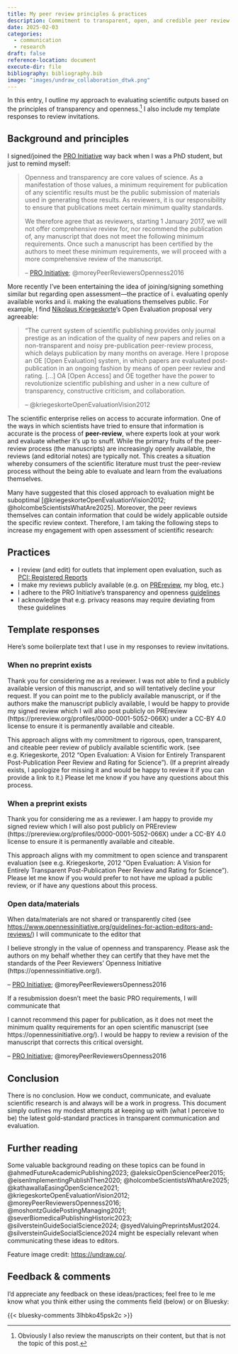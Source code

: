 ```yaml
---
title: My peer review principles & practices
description: Commitment to transparent, open, and credible peer review
date: 2025-02-03
categories:
  - communication
  - research
draft: false
reference-location: document
execute-dir: file
bibliography: bibliography.bib
image: "images/undraw_collaboration_dtwk.png"
---
```


In this entry, I outline my approach to evaluating scientific outputs based on the principles of transparency and openness.[^1] I also include my template responses to review invitations.

[^1]: Obviously I also review the manuscripts on their content, but that is not the topic of this post.

## Background and principles

I signed/joined the [PRO Initiative](https://www.opennessinitiative.org/the-initiative/) way back when I was a PhD student, but just to remind myself:

>Openness and transparency are core values of science. As a manifestation of those values, a minimum requirement for publication of any scientific results must be the public submission of materials used in generating those results. As reviewers, it is our responsibility to ensure that publications meet certain minimum quality standards.
>
>We therefore agree that as reviewers, starting 1 January 2017, we will not offer comprehensive review for, nor recommend the publication of, any manuscript that does not meet the following minimum requirements. Once such a manuscript has been certified by the authors to meet these minimum requirements, we will proceed with a more comprehensive review of the manuscript.
>
>-- [PRO Initiative](https://www.opennessinitiative.org/the-initiative/); @moreyPeerReviewersOpenness2016

More recently I've been entertaining the idea of joining/signing something similar but regarding open assessment---the practice of i. evaluating openly available works and ii. making the evaluations themselves public. For example, I find [Nikolaus Kriegeskorte](https://nikokriegeskorte.org/category/open-review/)'s Open Evaluation proposal very agreeable:

>"The current system of scientific publishing provides only journal prestige as an indication of the quality of new papers and relies on a non-transparent and noisy pre-publication peer-review process, which delays publication by many months on average. Here I propose an OE [Open Evaluation] system, in which papers are evaluated post-publication in an ongoing fashion by means of open peer review and rating. [...] OA [Open Access] and OE together have the power to revolutionize scientific publishing and usher in a new culture of transparency, constructive criticism, and collaboration.
>
>-- @kriegeskorteOpenEvaluationVision2012

The scientific enterprise relies on access to accurate information. One of the ways in which scientists have tried to ensure that information is accurate is the process of **peer-review**, where experts look at your work and evaluate whether it's up to snuff. While the primary fruits of the peer-review process (the manuscripts) are increasingly openly available, the reviews (and editorial notes) are typically not. This creates a situation whereby consumers of the scientific literature must trust the peer-review process without the being able to evaluate and learn from the evaluations themselves.

Many have suggested that this closed approach to evaluation might be suboptimal [@kriegeskorteOpenEvaluationVision2012; @holcombeScientistsWhatAre2025]. Moreover, the peer reviews themselves can contain information that could be widely applicable outside the specific review context. Therefore, I am taking the following steps to increase my engagement with open assessment of scientific research:

## Practices

:::{.callout-tip appearance="simple"}
- I review (and edit) for outlets that implement open evaluation, such as [PCI: Registered Reports](https://rr.peercommunityin.org/)
- I make my reviews publicly available (e.g. on [PREreview](https://prereview.org/profiles/0000-0001-5052-066X), my blog, etc.)
- I adhere to the PRO Initiative's transparency and openness [guidelines](https://www.opennessinitiative.org/the-initiative/)
- I acknowledge that e.g. privacy reasons may require deviating from these guidelines
:::
## Template responses

Here's some boilerplate text that I use in my responses to review invitations.

### When no preprint exists

:::{.callout-warning appearance="simple"}
Thank you for considering me as a reviewer. I was not able to find a publicly available version of this manuscript, and so will tentatively decline your request. If you can point me to the publicly available manuscript, or if the authors make the manuscript publicly available, I would be happy to provide my signed review which I will also post publicly on PREreview (https://prereview.org/profiles/0000-0001-5052-066X) under a CC-BY 4.0 license to ensure it is permanently available and citeable.

This approach aligns with my commitment to rigorous, open, transparent, and citeable peer review of publicly available scientific work. (see e.g. Kriegeskorte, 2012 "Open Evaluation: A Vision for Entirely Transparent Post-Publication Peer Review and Rating for Science"). (If a preprint already exists, I apologize for missing it and would be happy to review it if you can provide a link to it.) Please let me know if you have any questions about this process.
:::

### When a preprint exists

:::{.callout-note appearance="simple"}
Thank you for considering me as a reviewer. I am happy to provide my signed review which I will also post publicly on PREreview (https://prereview.org/profiles/0000-0001-5052-066X) under a CC-BY 4.0 license to ensure it is permanently available and citeable.

This approach aligns with my commitment to open science and transparent evaluation (see e.g. Kriegeskorte, 2012 "Open Evaluation: A Vision for Entirely Transparent Post-Publication Peer Review and Rating for Science"). Please let me know if you would prefer to not have me upload a public review, or if have any questions about this process.
:::

### Open data/materials

When data/materials are not shared or transparently cited (see <https://www.opennessinitiative.org/guidelines-for-action-editors-and-reviews/>) I will communicate to the editor that

:::{.callout-warning appearance="simple"}
I believe strongly in the value of openness and transparency. Please ask the authors on my behalf whether they can certify that they have met the standards of the Peer Reviewers’ Openness Initiative (https://opennessinitiative.org/).

-- [PRO Initiative](https://www.opennessinitiative.org/the-initiative/); @moreyPeerReviewersOpenness2016
:::

If a resubmission doesn't meet the basic PRO requirements, I will communicate that

:::{.callout-important appearance="simple"}
I cannot recommend this paper for publication, as it does not meet the minimum quality requirements for an open scientific manuscript (see https://opennessinitiative.org/). I would be happy to review a revision of the manuscript that corrects this critical oversight.

-- [PRO Initiative](https://www.opennessinitiative.org/the-initiative/); @moreyPeerReviewersOpenness2016
:::

## Conclusion

There is no conclusion. How we conduct, communicate, and evaluate scientific research is and always will be a work in progress. This document simply outlines my modest attempts at keeping up with (what I perceive to be) the latest gold-standard practices in transparent communication and evaluation.

## Further reading {.appendix}

Some valuable background reading on these topics can be found in @ahmedFutureAcademicPublishing2023; @aleksicOpenSciencePeer2015; @eisenImplementingPublishThen2020; @holcombeScientistsWhatAre2025; @kathawallaEasingOpenScience2021; @kriegeskorteOpenEvaluationVision2012; @moreyPeerReviewersOpenness2016; @moshontzGuidePostingManaging2021; @severBiomedicalPublishingHistoric2023; @silversteinGuideSocialScience2024; @syedValuingPreprintsMust2024. @silversteinGuideSocialScience2024 might be especially relevant when communicating these ideas to editors.

Feature image credit: <https://undraw.co/>.

## Feedback & comments {.appendix}

I'd appreciate any feedback on these ideas/practices; feel free to le me know what you think either using the comments field (below) or on Bluesky:

{{< bluesky-comments 3lhbko45psk2c >}}
